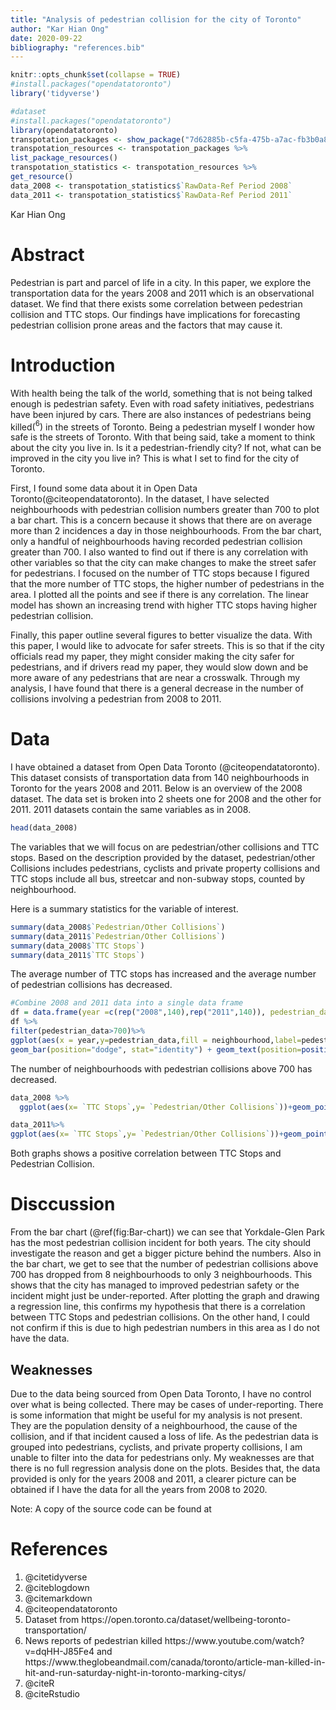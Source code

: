 ```yaml
---
title: "Analysis of pedestrian collision for the city of Toronto"
author: "Kar Hian Ong"
date: 2020-09-22 
bibliography: "references.bib"
---
```


```r
knitr::opts_chunk$set(collapse = TRUE)
#install.packages("opendatatoronto")
library('tidyverse')
```

```r
#dataset
#install.packages("opendatatoronto")
library(opendatatoronto)
transpotation_packages <- show_package("7d62885b-c5fa-475b-a7ac-fb3b0a83b9dc")
transpotation_resources <- transpotation_packages %>%
list_package_resources()
transpotation_statistics <- transpotation_resources %>% 
get_resource()
data_2008 <- transpotation_statistics$`RawData-Ref Period 2008`
data_2011 <- transpotation_statistics$`RawData-Ref Period 2011`
```
Kar Hian Ong

# Abstract
Pedestrian is part and parcel of life in a city. In this paper, we explore the transportation data for the years 2008 and 2011 which is an observational dataset. We find that there exists some correlation between pedestrian collision and TTC stops. Our findings have implications for forecasting pedestrian collision prone areas and the factors that may cause it.

# Introduction
With health being the talk of the world, something that is not being talked enough is pedestrian safety. Even with road safety initiatives, pedestrians have been injured by cars. There are also instances of pedestrians being killed$(^6)$ in the streets of Toronto. Being a pedestrian myself I wonder how safe is the streets of Toronto. With that being said, take a moment to think about the city you live in. Is it a pedestrian-friendly city? If not, what can be improved in the city you live in? This is what I set to find for the city of Toronto. 

First, I found some data about it in Open Data Toronto(@citeopendatatoronto). In the dataset, I have selected neighbourhoods with pedestrian collision numbers greater than 700 to plot a bar chart. This is a concern because it shows that there are on average more than 2 incidences a day in those neighbourhoods. From the bar chart, only a handful of neighbourhoods having recorded pedestrian collision greater than 700. I also wanted to find out if there is any correlation with other variables so that the city can make changes to make the street safer for pedestrians. I focused on the number of TTC stops because I figured that the more number of TTC stops, the higher number of pedestrians in the area. I plotted all the points and see if there is any correlation. The linear model has shown an increasing trend with higher TTC stops having higher pedestrian collision.

Finally, this paper outline several figures to better visualize the data. With this paper, I would like to advocate for safer streets. This is so that if the city officials read my paper, they might consider making the city safer for pedestrians, and if drivers read my paper, they would slow down and be more aware of any pedestrians that are near a crosswalk. Through my analysis, I have found that there is a general decrease in the number of collisions involving a pedestrian from 2008 to 2011.



# Data
I have obtained a dataset from Open Data Toronto (@citeopendatatoronto). This dataset consists of transportation data from 140 neighbourhoods in Toronto for the years 2008 and 2011. Below is an overview of the 2008 dataset. The data set is broken into 2 sheets one for 2008 and the other for 2011. 2011 datasets contain the same variables as in 2008.
```r
head(data_2008)
```

The variables that we will focus on are pedestrian/other collisions and TTC stops.
Based on the description provided by the dataset, pedestrian/other Collisions includes pedestrians, cyclists and private property collisions and TTC stops include all bus, streetcar and non-subway stops, counted by neighbourhood. 

Here is a summary statistics for the variable of interest.
```r
summary(data_2008$`Pedestrian/Other Collisions`)
summary(data_2011$`Pedestrian/Other Collisions`)
summary(data_2008$`TTC Stops`)
summary(data_2011$`TTC Stops`)
```
The average number of TTC stops has increased and the average number of pedestrian collisions has decreased.

```r
#Combine 2008 and 2011 data into a single data frame
df = data.frame(year =c(rep("2008",140),rep("2011",140)), pedestrian_data = c(data_2008$`Pedestrian/Other Collisions`,data_2011$`Pedestrian/Other Collisions`),neighbourhood=c(data_2008$Neighbourhood,data_2011$Neighbourhood))
df %>%
filter(pedestrian_data>700)%>%
ggplot(aes(x = year,y=pedestrian_data,fill = neighbourhood,label=pedestrian_data)) +
geom_bar(position="dodge", stat="identity") + geom_text(position=position_dodge(width=0.9))+ labs(title="Neighbourhoods with pedestrian collision above 700",x= "Year", y = "Number of pedestrian collision",fill = "Neighbourhood")

```

The number of neighbourhoods with pedestrian collisions above 700 has decreased.
```r
data_2008 %>% 
  ggplot(aes(x= `TTC Stops`,y= `Pedestrian/Other Collisions`))+geom_point()+ geom_smooth(method='lm')+ggtitle("Linear model of TTC stops against pedestrian collision for year 2008")

data_2011%>% 
ggplot(aes(x= `TTC Stops`,y= `Pedestrian/Other Collisions`))+geom_point()+ geom_smooth(method='lm')+ggtitle("Linear model of TTC stops against pedestrian collision for year 2011")

```
Both graphs shows a positive correlation between TTC Stops and Pedestrian Collision. 

# Disccussion
From the bar chart (\@ref(fig:Bar-chart)) we can see that Yorkdale-Glen Park has the most pedestrian collision incident for both years. The city should investigate the reason and get a bigger picture behind the numbers. Also in the bar chart, we get to see that the number of pedestrian collisions above 700 has dropped from 8 neighbourhoods to only 3 neighbourhoods. This shows that the city has managed to improved pedestrian safety or the incident might just be under-reported. After plotting the graph and drawing a regression line, this confirms my hypothesis that there is a correlation between TTC Stops and pedestrian collisions. On the other hand, I could not confirm if this is due to high pedestrian numbers in this area as I do not have the data.

## Weaknesses
Due to the data being sourced from Open Data Toronto, I have no control over what is being collected. There may be cases of under-reporting. There is some information that might be useful for my analysis is not present. They are the population density of a neighbourhood, the cause of the collision, and if that incident caused a loss of life. As the pedestrian data is grouped into pedestrians, cyclists, and private property collisions, I am unable to filter into the data for pedestrians only. My weaknesses are that there is no full regression analysis done on the plots. Besides that, the data provided is only for the years 2008 and 2011, a clearer picture can be obtained if I have the data for all the years from 2008 to 2020.

Note: A copy of the source code can be found at 

# References
1. @citetidyverse
2. @citeblogdown
3. @citemarkdown
4. @citeopendatatoronto
5. Dataset from https://open.toronto.ca/dataset/wellbeing-toronto-transportation/
6. News reports of pedestrian killed https://www.youtube.com/watch?v=dqHH-J85Fe4 and https://www.theglobeandmail.com/canada/toronto/article-man-killed-in-hit-and-run-saturday-night-in-toronto-marking-citys/
7. @citeR
8. @citeRstudio